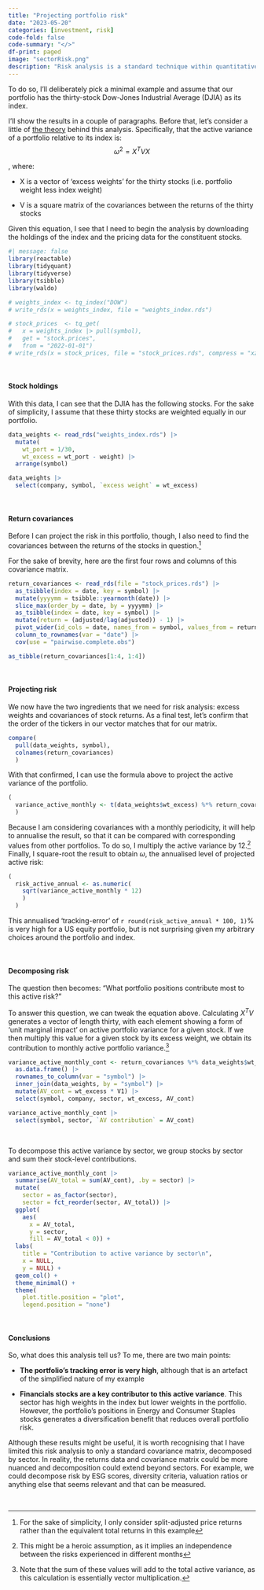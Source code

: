 ```yaml
---
title: "Projecting portfolio risk"
date: "2023-05-20"
categories: [investment, risk]
code-fold: false
code-summary: "</>"
df-print: paged
image: "sectorRisk.png"
description: "Risk analysis is a standard technique within quantitative investment. In this post, I'll describe how to perform it succinctly in R."
---
```


To do so, I'll deliberately pick a minimal example and assume that our portfolio has the thirty-stock Dow-Jones Industrial Average (DJIA) as its index.

I'll show the results in a couple of paragraphs. Before that, let's consider a little of [the theory](https://en.wikipedia.org/wiki/Tracking_error) behind this analysis. Specifically, that the active variance of a portfolio relative to its index is: $$\omega^2 = X^T V X$$

, where:

-   X is a vector of 'excess weights' for the thirty stocks (i.e. portfolio weight less index weight)

-   V is a square matrix of the covariances between the returns of the thirty stocks

Given this equation, I see that I need to begin the analysis by downloading the holdings of the index and the pricing data for the constituent stocks.

```r
#| message: false
library(reactable)
library(tidyquant)
library(tidyverse)
library(tsibble)
library(waldo)

# weights_index <- tq_index("DOW")
# write_rds(x = weights_index, file = "weights_index.rds")

# stock_prices  <- tq_get(
#   x = weights_index |> pull(symbol), 
#   get = "stock.prices", 
#   from = "2022-01-01")
# write_rds(x = stock_prices, file = "stock_prices.rds", compress = "xz")
```

<br/>

#### Stock holdings

With this data, I can see that the DJIA has the following stocks. For the sake of simplicity, I assume that these thirty stocks are weighted equally in our portfolio.

```r
data_weights <- read_rds("weights_index.rds") |> 
  mutate(
    wt_port = 1/30,
    wt_excess = wt_port - weight) |> 
  arrange(symbol)

data_weights |> 
  select(company, symbol, `excess weight` = wt_excess)
```

<br/>

#### Return covariances

Before I can project the risk in this portfolio, though, I also need to find the covariances between the returns of the stocks in question.[^1]

[^1]: For the sake of simplicity, I only consider split-adjusted price returns rather than the equivalent total returns in this example

For the sake of brevity, here are the first four rows and columns of this covariance matrix.

```r
return_covariances <- read_rds(file = "stock_prices.rds") |>
  as_tsibble(index = date, key = symbol) |> 
  mutate(yyyymm = tsibble::yearmonth(date)) |> 
  slice_max(order_by = date, by = yyyymm) |> 
  as_tsibble(index = date, key = symbol) |> 
  mutate(return = (adjusted/lag(adjusted)) - 1) |> 
  pivot_wider(id_cols = date, names_from = symbol, values_from = return) |> 
  column_to_rownames(var = "date") |> 
  cov(use = "pairwise.complete.obs")

as_tibble(return_covariances[1:4, 1:4])
```

<br/>

#### Projecting risk

We now have the two ingredients that we need for risk analysis: excess weights and covariances of stock returns. As a final test, let's confirm that the order of the tickers in our vector matches that for our matrix.

```r
compare(
  pull(data_weights, symbol), 
  colnames(return_covariances)
  )
```

With that confirmed, I can use the formula above to project the active variance of the portfolio.

```r
(
  variance_active_monthly <- t(data_weights$wt_excess) %*% return_covariances %*% data_weights$wt_excess
  )
```

Because I am considering covariances with a monthly periodicity, it will help to annualise the result, so that it can be compared with corresponding values from other portfolios. To do so, I multiply the active variance by 12.[^2] Finally, I square-root the result to obtain $\omega$, the annualised level of projected active risk:

[^2]: This might be a heroic assumption, as it implies an independence between the risks experienced in different months

```r
(
  risk_active_annual <- as.numeric(
    sqrt(variance_active_monthly * 12)
    )
  )
```

This annualised 'tracking-error' of `r round(risk_active_annual * 100, 1)`% is very high for a US equity portfolio, but is not surprising given my arbitrary choices around the portfolio and index.

<br/>

#### Decomposing risk

The question then becomes: "What portfolio positions contribute most to this active risk?"

To answer this question, we can tweak the equation above. Calculating $X^T V$ generates a vector of length thirty, with each element showing a form of 'unit marginal impact' on active portfolio variance for a given stock. If we then multiply this value for a given stock by its excess weight, we obtain its contribution to monthly active portfolio variance.[^3]

[^3]: Note that the sum of these values will add to the total active variance, as this calculation is essentially vector multiplication.

```r
variance_active_monthly_cont <- return_covariances %*% data_weights$wt_excess |> 
  as.data.frame() |> 
  rownames_to_column(var = "symbol") |> 
  inner_join(data_weights, by = "symbol") |> 
  mutate(AV_cont = wt_excess * V1) |> 
  select(symbol, company, sector, wt_excess, AV_cont)

variance_active_monthly_cont |> 
  select(symbol, sector, `AV contribution` = AV_cont)
```

<br/>

To decompose this active variance by sector, we group stocks by sector and sum their stock-level contributions.

```r
variance_active_monthly_cont |> 
  summarise(AV_total = sum(AV_cont), .by = sector) |> 
  mutate(
    sector = as_factor(sector),
    sector = fct_reorder(sector, AV_total)) |> 
  ggplot(
    aes(
      x = AV_total,
      y = sector,
      fill = AV_total < 0)) + 
  labs(
    title = "Contribution to active variance by sector\n",
    x = NULL,
    y = NULL) +
  geom_col() + 
  theme_minimal() + 
  theme(
    plot.title.position = "plot",
    legend.position = "none")
```

<br/>

#### Conclusions

So, what does this analysis tell us? To me, there are two main points:

-   **The portfolio's tracking error is very high**, although that is an artefact of the simplified nature of my example

-   **Financials stocks are a key contributor to this active variance**. This sector has high weights in the index but lower weights in the portfolio. However, the portfolio's positions in Energy and Consumer Staples stocks generates a diversification benefit that reduces overall portfolio risk.

Although these results might be useful, it is worth recognising that I have limited this risk analysis to only a standard covariance matrix, decomposed by sector. In reality, the returns data and covariance matrix could be more nuanced and decomposition could extend beyond sectors. For example, we could decompose risk by ESG scores, diversity criteria, valuation ratios or anything else that seems relevant and that can be measured.

<br/>
